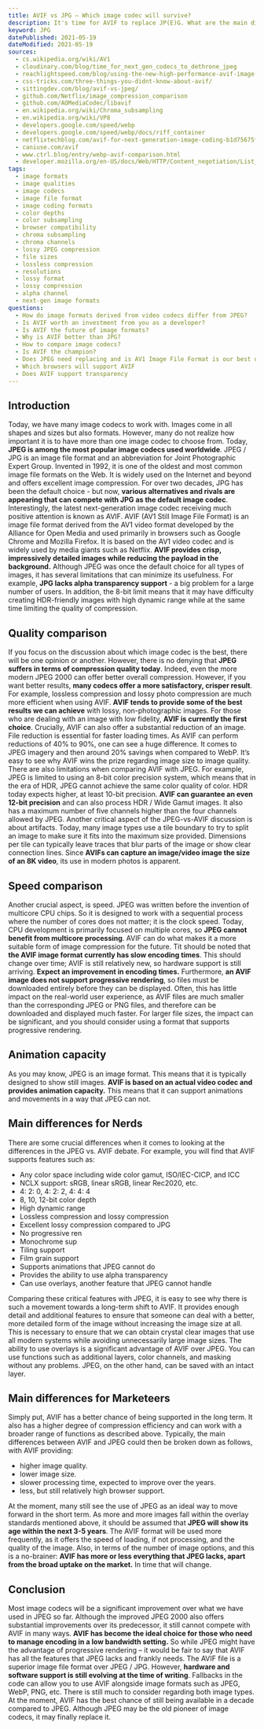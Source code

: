 ```yaml
---
title: AVIF vs JPG – Which image codec will survive?
description: It's time for AVIF to replace JP(E)G. What are the main differences between each codec?
keyword: JPG
datePublished: 2021-05-19
dateModified: 2021-05-19
sources:
  - cs.wikipedia.org/wiki/AV1
  - cloudinary.com/blog/time_for_next_gen_codecs_to_dethrone_jpeg
  - reachlightspeed.com/blog/using-the-new-high-performance-avif-image-format-on-the-web-today/
  - css-tricks.com/three-things-you-didnt-know-about-avif/
  - sittingdev.com/blog/avif-vs-jpeg/
  - github.com/Netflix/image_compression_comparison
  - github.com/AOMediaCodec/libavif
  - en.wikipedia.org/wiki/Chroma_subsampling
  - en.wikipedia.org/wiki/VP8
  - developers.google.com/speed/webp
  - developers.google.com/speed/webp/docs/riff_container
  - netflixtechblog.com/avif-for-next-generation-image-coding-b1d75675fe4
  - caniuse.com/avif
  - www.ctrl.blog/entry/webp-avif-comparison.html
  - developer.mozilla.org/en-US/docs/Web/HTTP/Content_negotiation/List_of_default_Accept_values
tags:
  - image formats
  - image qualities
  - image codecs
  - image file format
  - image coding formats
  - color depths
  - color subsampling
  - browser compatibility
  - chroma subsampling
  - chroma channels
  - lossy JPEG compression
  - file sizes
  - lossless compression
  - resolutions
  - lossy format
  - lossy compression
  - alpha channel
  - next-gen image formats
questions:
  - How do image formats derived from video codecs differ from JPEG?
  - Is AVIF worth an investment from you as a developer?
  - Is AVIF the future of image formats?
  - Why is AVIF better than JPG?
  - How to compare image codecs?
  - Is AVIF the champion?
  - Does JPEG need replacing and is AV1 Image File Format is our best option?
  - Which browsers will support AVIF
  - Does AVIF support transparency
---
```


## Introduction

Today, we have many image codecs to work with. Images come in all shapes and sizes but also formats. However, many do not realize how important it is to have more than one image codec to choose from. Today, **JPEG is among the most popular image codecs used worldwide**. JPEG / JPG is an image file format and an abbreviation for Joint Photographic Expert Group. Invented in 1992, it is one of the oldest and most common image file formats on the Web. It is widely used on the Internet and beyond and offers excellent image compression.
For over two decades, JPG has been the default choice - but now, **various alternatives and rivals are appearing that can compete with JPG as the default image codec**. Interestingly, the latest next-generation image codec receiving much positive attention is known as AVIF.
AVIF (AV1 Still Image File Format) is an image file format derived from the AV1 video format developed by the Alliance for Open Media and used primarily in browsers such as Google Chrome and Mozilla Firefox. It is based on the AV1 video codec and is widely used by media giants such as Netflix. **AVIF provides crisp, impressively detailed images while reducing the payload in the background.**
Although JPEG was once the default choice for all types of images, it has several limitations that can minimize its usefulness. For example, **JPG lacks alpha transparency support** - a big problem for a large number of users. In addition, the 8-bit limit means that it may have difficulty creating HDR-friendly images with high dynamic range while at the same time limiting the quality of compression.

## Quality comparison

If you focus on the discussion about which image codec is the best, there will be one opinion or another. However, there is no denying that **JPEG suffers in terms of compression quality today**. Indeed, even the more modern JPEG 2000 can offer better overall compression.
However, if you want better results, **many codecs offer a more satisfactory, crisper result**. For example, lossless compression and lossy photo compression are much more efficient when using AVIF. **AVIF tends to provide some of the best results we can achieve** with lossy, non-photographic images.
For those who are dealing with an image with low fidelity, **AVIF is currently the first choice**. Crucially, AVIF can also offer a substantial reduction of an image. File reduction is essential for faster loading times. As AVIF can perform reductions of 40% to 90%, one can see a huge difference. It comes to JPEG imagery and then around 20% savings when compared to WebP. It’s easy to see why AVIF wins the prize regarding image size to image quality.
There are also limitations when comparing AVIF with JPEG. For example, JPEG is limited to using an 8-bit color precision system, which means that in the era of HDR, JPEG cannot achieve the same color quality of color. HDR today expects higher, at least 10-bit precision. **AVIF can guarantee an even 12-bit precision** and can also process HDR / Wide Gamut images. It also has a maximum number of five channels higher than the four channels allowed by JPEG.
Another critical aspect of the JPEG-vs-AVIF discussion is about artifacts. Today, many image types use a tile boundary to try to split an image to make sure it fits into the maximum size provided. Dimensions per tile can typically leave traces that blur parts of the image or show clear connection lines. Since **AVIFs can capture an image/video image the size of an 8K video**, its use in modern photos is apparent.

## Speed comparison

Another crucial aspect, is speed. JPEG was written before the invention of multicore CPU chips. So it is designed to work with a sequential process where the number of cores does not matter; it is the clock speed. Today, CPU development is primarily focused on multiple cores, so **JPEG cannot benefit from multicore processing**. AVIF can do what makes it a more suitable form of image compression for the future.
Tit should be noted that **the AVIF image format currently has slow encoding times**. This should change over time; AVIF is still relatively new, so hardware support is still arriving. **Expect an improvement in encoding times.**
Furthermore, **an AVIF image does not support progressive rendering**, so files must be downloaded entirely before they can be displayed. Often, this has little impact on the real-world user experience, as AVIF files are much smaller than the corresponding JPEG or PNG files, and therefore can be downloaded and displayed much faster. For larger file sizes, the impact can be significant, and you should consider using a format that supports progressive rendering.

## Animation capacity

As you may know, JPEG is an image format. This means that it is typically designed to show still images. **AVIF is based on an actual video codec and provides animation capacity.** This means that it can support animations and movements in a way that JPEG can not.

## Main differences for Nerds

There are some crucial differences when it comes to looking at the differences in the JPEG vs. AVIF debate. For example, you will find that AVIF supports features such as:

- Any color space including wide color gamut, ISO/IEC-CICP, and ICC
- NCLX support: sRGB, linear sRGB, linear Rec2020, etc.
- 4: 2: 0, 4: 2: 2, 4: 4: 4
- 8, 10, 12-bit color depth
- High dynamic range
- Lossless compression and lossy compression
- Excellent lossy compression compared to JPG
- No progressive ren
- Monochrome sup
- Tiling support
- Film grain support
- Supports animations that JPEG cannot do
- Provides the ability to use alpha transparency
- Can use overlays, another feature that JPEG cannot handle

Comparing these critical features with JPEG, it is easy to see why there is such a movement towards a long-term shift to AVIF. It provides enough detail and additional features to ensure that someone can deal with a better, more detailed form of the image without increasing the image size at all. This is necessary to ensure that we can obtain crystal clear images that use all modern systems while avoiding unnecessarily large image sizes.
The ability to use overlays is a significant advantage of AVIF over JPEG. You can use functions such as additional layers, color channels, and masking without any problems. JPEG, on the other hand, can be saved with an intact layer.

## Main differences for Marketeers

Simply put, AVIF has a better chance of being supported in the long term. It also has a higher degree of compression efficiency and can work with a broader range of functions as described above. Typically, the main differences between AVIF and JPEG could then be broken down as follows, with AVIF providing:

- higher image quality.
- lower image size.
- slower processing time, expected to improve over the years.
- less, but still relatively high browser support.

At the moment, many still see the use of JPEG as an ideal way to move forward in the short term. As more and more images fall within the overlay standards mentioned above, it should be assumed that **JPEG will show its age within the next 3-5 years**. The AVIF format will be used more frequently, as it offers the speed of loading, if not processing, and the quality of the image. Also, in terms of the number of image options, and this is a no-brainer: **AVIF has more or less everything that JPEG lacks, apart from the broad uptake on the market.** In time that will change.

## Conclusion

Most image codecs will be a significant improvement over what we have used in JPEG so far. Although the improved JPEG 2000 also offers substantial improvements over its predecessor, it still cannot compete with AVIF in many ways. **AVIF has become the ideal choice for those who need to manage encoding in a low bandwidth setting.**
So while JPEG might have the advantage of progressive rendering – it would be fair to say that AVIF has all the features that JPEG lacks and frankly needs. The AVIF file is a superior image file format over JPEG / JPG. However, **hardware and software support is still evolving at the time of writing**. Fallbacks in the code can allow you to use AVIF alongside image formats such as JPEG, WebP, PNG, etc.
There is still much to consider regarding both image types. At the moment, AVIF has the best chance of still being available in a decade compared to JPEG. Although JPEG may be the old pioneer of image codecs, it may finally replace it.
